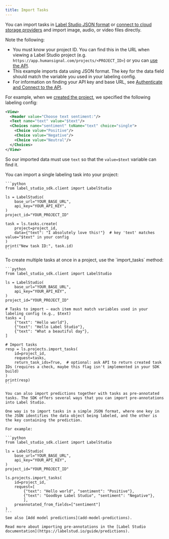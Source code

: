 ```yaml
---
title: Import Tasks
---
```


You can import tasks in [Label Studio JSON format](tasks.html#Basic-Label-Studio-JSON-format) or [connect to cloud storage providers](https://github.com/heartexlabs/label-studio-sdk/blob/master/examples/annotate_data_from_gcs/annotate_data_from_gcs.ipynb) and import image, audio, or video files directly.

Note the following:

* You must know your project ID. You can find this in the URL when viewing a Label Studio project (e.g. `https://app.humansignal.com/projects/<PROJECT_ID>`) or you can [use the API](../../api-reference/api-reference/projects/list).
* This example imports data using JSON format. The key for the data field should match the variable you used in your labeling config. 
* For information on finding your API key and base URL, see [Authenticate and Connect to the API](../../api-reference/introduction/getting-started#authenticate-and-connect-to-the-api).

For example, when we [created the project](create-a-project), we specified the following labeling config:

```xml
<View>
  <Header value="Choose text sentiment:"/>
  <Text name="text" value="$text"/>
  <Choices name="sentiment" toName="text" choice="single">
    <Choice value="Positive"/>
    <Choice value="Negative"/>
    <Choice value="Neutral"/>
  </Choices>
</View>
```

So our imported data must use `text` so that the `value=$text` variable can find it. 

<AccordionGroup>
  <Accordion title="Create a single task">
    You can import a single labeling task into your project:

    ```python
    from label_studio_sdk.client import LabelStudio

    ls = LabelStudio(
        base_url="YOUR_BASE_URL",
        api_key="YOUR_API_KEY",
    )
    project_id="YOUR_PROJECT_ID"

    task = ls.tasks.create(
        project=project_id,
        data={"text": "I absolutely love this!"}  # key 'text' matches value="$text" in your config
    )
    print("New task ID:", task.id)
    ```
  </Accordion>

  <Accordion title="Create multiple tasks">
    To create multiple tasks at once in a project, use the `import_tasks` method:

    ```python
    from label_studio_sdk.client import LabelStudio

    ls = LabelStudio(
        base_url="YOUR_BASE_URL",
        api_key="YOUR_API_KEY",
    )
    project_id="YOUR_PROJECT_ID"

    # Tasks to import — each item must match variables used in your labeling config (e.g., $text)
    tasks = [
        {"text": "Hello world"},
        {"text": "Hello Label Studio"},
        {"text": "What a beautiful day"},
    ]

    # Import tasks
    resp = ls.projects.import_tasks(
        id=project_id,
        request=tasks,
        return_task_ids=True,  # optional: ask API to return created task IDs (requires a check, maybe this flag isn't implemented in your SDK build)
    )
    print(resp)
    ```
  </Accordion>
  <Accordion title="Create multiple tasks with preannotations">

    You can also import predictions together with tasks as pre-annotated tasks. The SDK offers several ways that you can import pre-annotations into Label Studio.

    One way is to import tasks in a simple JSON format, where one key in the JSON identifies the data object being labeled, and the other is the key containing the prediction.

    For example:

    ```python
    from label_studio_sdk.client import LabelStudio

    ls = LabelStudio(
        base_url="YOUR_BASE_URL",
        api_key="YOUR_API_KEY",
    )
    project_id="YOUR_PROJECT_ID"

    ls.projects.import_tasks(
        id=project_id,
        request=[
            {"text": "Hello world", "sentiment": "Positive"},
            {"text": "Goodbye Label Studio", "sentiment": "Negative"},
            ],
        preannotated_from_fields=["sentiment"]
    )
    ```
    See also [Add model predictions](add-model-predictions). 

    Read more about importing pre-annotations in the [Label Studio documentation](https://labelstud.io/guide/predictions).
  </Accordion>
</AccordionGroup>